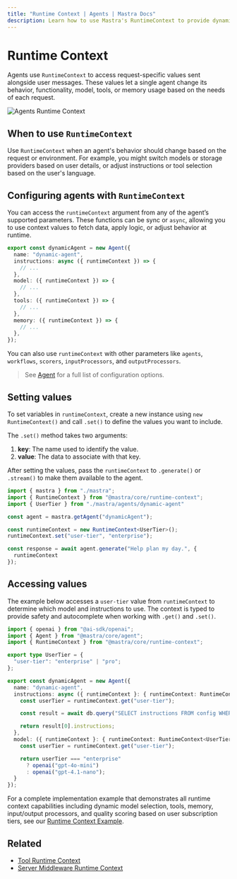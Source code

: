```yaml
---
title: "Runtime Context | Agents | Mastra Docs"
description: Learn how to use Mastra's RuntimeContext to provide dynamic, request-specific configuration to agents.
---
```


# Runtime Context

Agents use `RuntimeContext` to access request-specific values sent alongside user messages. These values let a single agent change its behavior, functionality, model, tools, or memory usage based on the needs of each request.

![Agents Runtime Context](/image/agents/agents-runtime-context.jpg)

## When to use `RuntimeContext`

Use `RuntimeContext` when an agent's behavior should change based on the request or environment. For example, you might switch models or storage providers based on user details, or adjust instructions or tool selection based on the user's language.

## Configuring agents with `RuntimeContext`

You can access the `runtimeContext` argument from any of the agent’s supported parameters. These functions can be sync or `async`, allowing you to use context values to fetch data, apply logic, or adjust behavior at runtime.

```typescript {3,6,9,12} filename="src/dynamic-agent.ts" showLineNumbers copy
export const dynamicAgent = new Agent({
  name: "dynamic-agent",
  instructions: async ({ runtimeContext }) => {
    // ...
  },
  model: ({ runtimeContext }) => {
    // ...
  },
  tools: ({ runtimeContext }) => {
    // ...
  },
  memory: ({ runtimeContext }) => {
    // ...
  },
});
```

You can also use `runtimeContext` with other parameters like `agents`, `workflows`, `scorers`, `inputProcessors`, and `outputProcessors`.

> See [Agent](../../reference/agents/agent.mdx) for a full list of configuration options.

## Setting values

To set variables in `runtimeContext`, create a new instance using `new RuntimeContext()` and call `.set()` to define the values you want to include.

The `.set()` method takes two arguments:

1. **key**: The name used to identify the value.
2. **value**: The data to associate with that key.

After setting the values, pass the `runtimeContext` to `.generate()` or `.stream()` to make them available to the agent.

```typescript {8,11} filename="src/test-dynamic-agent.ts" showLineNumbers copy
import { mastra } from "./mastra";
import { RuntimeContext } from "@mastra/core/runtime-context";
import { UserTier } from "./mastra/agents/dynamic-agent"

const agent = mastra.getAgent("dynamicAgent");

const runtimeContext = new RuntimeContext<UserTier>();
runtimeContext.set("user-tier", "enterprise");

const response = await agent.generate("Help plan my day.", {
  runtimeContext
});
```

## Accessing values

The example below accesses a `user-tier` value from `runtimeContext` to determine which model and instructions to use. The context is typed to provide safety and autocomplete when working with `.get()` and `.set()`.

```typescript {12,19} filename="src/mastra/agents/dynamic-agent.ts" showLineNumbers copy
import { openai } from "@ai-sdk/openai";
import { Agent } from "@mastra/core/agent";
import { RuntimeContext } from "@mastra/core/runtime-context";

export type UserTier = {
  "user-tier": "enterprise" | "pro";
};

export const dynamicAgent = new Agent({
  name: "dynamic-agent",
  instructions: async ({ runtimeContext }: { runtimeContext: RuntimeContext<UserTier> }) => {
    const userTier = runtimeContext.get("user-tier");

    const result = await db.query("SELECT instructions FROM config WHERE tier = ?", [userTier]);

    return result[0].instructions;
  },
  model: ({ runtimeContext }: { runtimeContext: RuntimeContext<UserTier> }) => {
    const userTier = runtimeContext.get("user-tier");

    return userTier === "enterprise"
      ? openai("gpt-4o-mini")
      : openai("gpt-4.1-nano");
  }
});
```

For a complete implementation example that demonstrates all runtime context capabilities including dynamic model selection, tools, memory, input/output processors, and quality scoring based on user subscription tiers, see our [Runtime Context Example](../../examples/agents/runtime-context.mdx).

## Related

- [Tool Runtime Context](../tools-mcp/runtime-context.mdx)
- [Server Middleware Runtime Context](../server-db/middleware.mdx)
